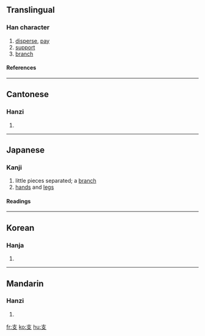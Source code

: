 ==Translingual==
{{Han stroke|[[Image:支-order.gif]]}}
===Han character===
{{Han char|rn=65|rad=支|as=00|sn=4|four=4040<sub>7</sub>|canj=十水 (JE)}}
# [[disperse]], [[pay]]
# [[support]]
# [[branch]]
====References====
{{Han ref|kx=0467.010|dkj=13061|dj=0814.130|hdz=21327.140|uh=652F|ud=25903|bh=A4E4|bd=42212}}

----

==Cantonese==
===Hanzi===
{{yue-hanzi|jyut=|y=ji1}}
# {{defn|Cantonese}}

----
==Japanese==
===Kanji===
{{ja-kanji|grade=5|rs=支00}}
# little pieces separated; a [[branch]]
# [[hand|hands]] and [[leg|legs]] 
====Readings====
{{ja-readings|on=[[し]] (shi)|kun=[[ささえる]] (sasaeru), [[えだ]] (eda), [[つかえる]] (tsukaeru)|nadzuke=[[えだ]] (''eda''), [[なか]] (''naka''), [[もろ]] (''moro''), [[ゆた]] (''yuta'')}}

----

==Korean==
===Hanja===
{{ko-hanja|hangeul=지|eumhun=|rv=ji|mr=chi|y=ci}}
# {{defn|Korean}}

----
==Mandarin==
===Hanzi===
{{cmn-hanzi|pin=[[zhī]] (zhi1)|wg=chih<sup>1</sup>}}
# {{defn|Mandarin}}

[[fr:支]]
[[ko:支]]
[[hu:支]]